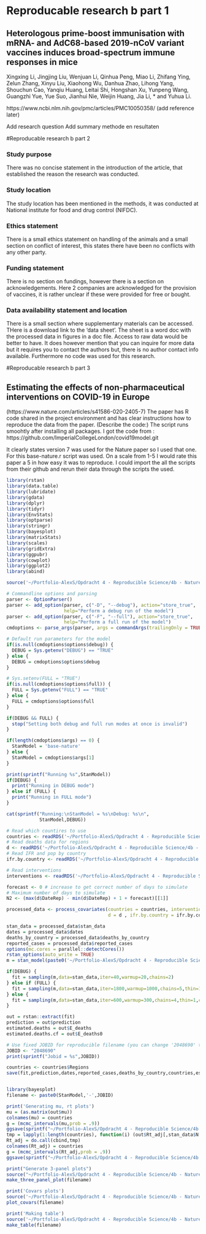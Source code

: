# Reproducable research b part 1

## Heterologous prime-boost immunisation with mRNA- and AdC68-based 2019-nCoV variant vaccines induces broad-spectrum immune responses in mice
Xingxing Li, Jingjing Liu, Wenjuan Li, Qinhua Peng, Miao Li, Zhifang Ying, Zelun Zhang, Xinyu Liu, Xiaohong Wu, Danhua Zhao, Lihong Yang, Shouchun Cao, Yanqiu Huang, Leitai Shi, Hongshan Xu, Yunpeng Wang, Guangzhi Yue, Yue Suo, Jianhui Nie, Weijin Huang, Jia Li, * and Yuhua Li.

https://www.ncbi.nlm.nih.gov/pmc/articles/PMC10050358/ (add reference later)

Add research question
Add summary methode en resultaten

#Reproducable research b part 2

### Study purpose
There was no concise statement in the introduction of the article, that established the reason the research was conducted.

### Study location
The study location has been mentioned in the methods, it was conducted at National institute for food and drug control (NIFDC).

### Ethics statement
There is a small ethics statement on handling of the animals and a small section on conflict of interest, this states there have been no conflicts with any other party.

### Funding statement
There is no section on fundings, however there is a section on acknowledgements. Here 2 companies are acknowledged for the provision of vaccines, it is rather unclear if these were provided for free or bought.

### Data availability statement and location
There is a small section where supplementary materials can be accessed. THere is a download link to the 'data sheet'. The sheet is a word doc with the processed data in figures in a doc file. Access to raw data would be better to have. It does however mention that you can inquire for more data but it requires you to contact the authors but, there is no author contact info available. Furthermore no code was used for this research.

#Reproducable research b part 3

## Estimating the effects of non-pharmaceutical interventions on COVID-19 in Europe
(https://www.nature.com/articles/s41586-020-2405-7)
The paper has  R code shared in the project environment and has clear instructions how to reproduce the data from the paper.
(Describe the code:)
The script runs smoohtly after installing all packages. I got the code from : https://github.com/ImperialCollegeLondon/covid19model.git

It clearly states version 7 was used for the Nature paper so I used that one. For this base-nature.r script was used.
On a scale from 1-5 I would rate this paper a 5 in how easy it was to reproduce. I could import the all the scripts from their github and rerun their data through the scripts the used.

```r
library(rstan)
library(data.table)
library(lubridate)
library(gdata)
library(dplyr)
library(tidyr)
library(EnvStats)
library(optparse)
library(stringr)
library(bayesplot)
library(matrixStats)
library(scales)
library(gridExtra)
library(ggpubr)
library(cowplot)
library(ggplot2)
library(abind)

source('~/Portfolio-AlexS/Opdracht 4 - Reproducible Science/4b - Nature article files/scripts/process-covariates.r')

# Commandline options and parsing
parser <- OptionParser()
parser <- add_option(parser, c("-D", "--debug"), action="store_true",
                     help="Perform a debug run of the model")
parser <- add_option(parser, c("-F", "--full"), action="store_true",
                     help="Perform a full run of the model")
cmdoptions <- parse_args(parser, args = commandArgs(trailingOnly = TRUE), positional_arguments = TRUE)

# Default run parameters for the model
if(is.null(cmdoptions$options$debug)) {
  DEBUG = Sys.getenv("DEBUG") == "TRUE"
} else {
  DEBUG = cmdoptions$options$debug
}

# Sys.setenv(FULL = "TRUE")
if(is.null(cmdoptions$options$full)) {
  FULL = Sys.getenv("FULL") == "TRUE"
} else {
  FULL = cmdoptions$options$full
}

if(DEBUG && FULL) {
  stop("Setting both debug and full run modes at once is invalid")
}

if(length(cmdoptions$args) == 0) {
  StanModel = 'base-nature'
} else {
  StanModel = cmdoptions$args[1]
}

print(sprintf("Running %s",StanModel))
if(DEBUG) {
  print("Running in DEBUG mode")
} else if (FULL) {
  print("Running in FULL mode")
}

cat(sprintf("Running:\nStanModel = %s\nDebug: %s\n",
            StanModel,DEBUG))

# Read which countires to use
countries <- readRDS('~/Portfolio-AlexS/Opdracht 4 - Reproducible Science/4b - Nature article files/regions.rds')
# Read deaths data for regions
d <- readRDS('~/Portfolio-AlexS/Opdracht 4 - Reproducible Science/4b - Nature article files/COVID-19-up-to-date.rds')
# Read IFR and pop by country
ifr.by.country <- readRDS('~/Portfolio-AlexS/Opdracht 4 - Reproducible Science/4b - Nature article files/popt-ifr.rds')

# Read interventions
interventions <- readRDS('~/Portfolio-AlexS/Opdracht 4 - Reproducible Science/4b - Nature article files/interventions.rds')

forecast <- 0 # increase to get correct number of days to simulate
# Maximum number of days to simulate
N2 <- (max(d$DateRep) - min(d$DateRep) + 1 + forecast)[[1]]

processed_data <- process_covariates(countries = countries, interventions = interventions, 
                                     d = d , ifr.by.country = ifr.by.country, N2 = N2)

stan_data = processed_data$stan_data
dates = processed_data$dates
deaths_by_country = processed_data$deaths_by_country
reported_cases = processed_data$reported_cases
options(mc.cores = parallel::detectCores())
rstan_options(auto_write = TRUE)
m = stan_model(paste0('~/Portfolio-AlexS/Opdracht 4 - Reproducible Science/4b - Nature article files/',StanModel,'.stan'))

if(DEBUG) {
  fit = sampling(m,data=stan_data,iter=40,warmup=20,chains=2)
} else if (FULL) {
  fit = sampling(m,data=stan_data,iter=1800,warmup=1000,chains=5,thin=1,control = list(adapt_delta = 0.99, max_treedepth = 20))
} else { 
  fit = sampling(m,data=stan_data,iter=600,warmup=300,chains=4,thin=1,control = list(adapt_delta = 0.95, max_treedepth = 10))
}   

out = rstan::extract(fit)
prediction = out$prediction
estimated.deaths = out$E_deaths
estimated.deaths.cf = out$E_deaths0

# Use fixed JOBID for reproducible filename (you can change '2048690' to any label you want)
JOBID <- "2048690"
print(sprintf("Jobid = %s",JOBID))

countries <- countries$Regions
save(fit,prediction,dates,reported_cases,deaths_by_country,countries,estimated.deaths,estimated.deaths.cf,stan_data, file=paste0('~/Portfolio-AlexS/Opdracht 4 - Reproducible Science/4b - Nature article files/Results/',StanModel,'-',JOBID,'-stanfit.Rdata'))


library(bayesplot)
filename <- paste0(StanModel,'-',JOBID)

print('Generating mu, rt plots')
mu = (as.matrix(out$mu))
colnames(mu) = countries
g = (mcmc_intervals(mu,prob = .9))
ggsave(sprintf("~/Portfolio-AlexS/Opdracht 4 - Reproducible Science/4b - Nature article files/%s-mu.png",filename),g,width=4,height=6)
tmp = lapply(1:length(countries), function(i) (out$Rt_adj[,stan_data$N[i],i]))
Rt_adj = do.call(cbind,tmp)
colnames(Rt_adj) = countries
g = (mcmc_intervals(Rt_adj,prob = .9))
ggsave(sprintf("~/Portfolio-AlexS/Opdracht 4 - Reproducible Science/4b - Nature article files/figures/%s-final-rt.png",filename),g,width=4,height=6)

print("Generate 3-panel plots")
source("~/Portfolio-AlexS/Opdracht 4 - Reproducible Science/4b - Nature article files/scripts/plot-3-panel.r")
make_three_panel_plot(filename)

print('Covars plots')
source('~/Portfolio-AlexS/Opdracht 4 - Reproducible Science/4b - Nature article files/scripts/covariate-size-effects.r')
plot_covars(filename)

print('Making table')
source('~/Portfolio-AlexS/Opdracht 4 - Reproducible Science/4b - Nature article files/scripts/make-table.r')
make_table(filename)

```

